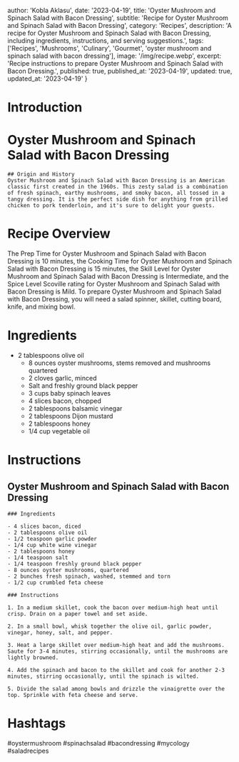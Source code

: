 
  author: 'Kobla Aklasu',
  date: '2023-04-19',
  title: 'Oyster Mushroom and Spinach Salad with Bacon Dressing',
  subtitle: 'Recipe for Oyster Mushroom and Spinach Salad with Bacon Dressing',
  category: 'Recipes',
  description: 'A recipe for Oyster Mushroom and Spinach Salad with Bacon Dressing, including ingredients, instructions, and serving suggestions.',
  tags: ['Recipes', 'Mushrooms', 'Culinary', 'Gourmet', 'oyster mushroom and spinach salad with bacon dressing'],
  image: '/img/recipe.webp',
  excerpt: 'Recipe instructions to prepare Oyster Mushroom and Spinach Salad with Bacon Dressing.',
  published: true,
  published_at: '2023-04-19',
  updated: true,
  updated_at: '2023-04-19'
}


  # Introduction

# Oyster Mushroom and Spinach Salad with Bacon Dressing
    
    ## Origin and History
    Oyster Mushroom and Spinach Salad with Bacon Dressing is an American classic first created in the 1960s. This zesty salad is a combination of fresh spinach, earthy mushrooms, and smoky bacon, all tossed in a tangy dressing. It is the perfect side dish for anything from grilled chicken to pork tenderloin, and it's sure to delight your guests.

# Recipe Overview

The Prep Time for Oyster Mushroom and Spinach Salad with Bacon Dressing is 10 minutes, the Cooking Time for Oyster Mushroom and Spinach Salad with Bacon Dressing is 15 minutes, the Skill Level for Oyster Mushroom and Spinach Salad with Bacon Dressing is Intermediate, and the Spice Level Scoville rating for Oyster Mushroom and Spinach Salad with Bacon Dressing is Mild. To prepare Oyster Mushroom and Spinach Salad with Bacon Dressing, you will need a salad spinner, skillet, cutting board, knife, and mixing bowl.

# Ingredients

- 2 tablespoons olive oil
    - 8 ounces oyster mushrooms, stems removed and mushrooms quartered
    - 2 cloves garlic, minced
    - Salt and freshly ground black pepper
    - 3 cups baby spinach leaves
    - 4 slices bacon, chopped
    - 2 tablespoons balsamic vinegar
    - 2 tablespoons Dijon mustard
    - 2 tablespoons honey
    - 1/4 cup vegetable oil

# Instructions

## Oyster Mushroom and Spinach Salad with Bacon Dressing
    
    ### Ingredients
    
    - 4 slices bacon, diced
    - 2 tablespoons olive oil
    - 1/2 teaspoon garlic powder
    - 1/4 cup white wine vinegar
    - 2 tablespoons honey
    - 1/4 teaspoon salt
    - 1/4 teaspoon freshly ground black pepper
    - 8 ounces oyster mushrooms, quartered
    - 2 bunches fresh spinach, washed, stemmed and torn
    - 1/2 cup crumbled feta cheese
    
    ### Instructions
    
    1. In a medium skillet, cook the bacon over medium-high heat until crisp. Drain on a paper towel and set aside.
    
    2. In a small bowl, whisk together the olive oil, garlic powder, vinegar, honey, salt, and pepper.
    
    3. Heat a large skillet over medium-high heat and add the mushrooms. Saute for 3-4 minutes, stirring occasionally, until the mushrooms are lightly browned.
    
    4. Add the spinach and bacon to the skillet and cook for another 2-3 minutes, stirring occasionally, until the spinach is wilted.
    
    5. Divide the salad among bowls and drizzle the vinaigrette over the top. Sprinkle with feta cheese and serve.

# Hashtags

#oystermushroom #spinachsalad #bacondressing #mycology #saladrecipes



